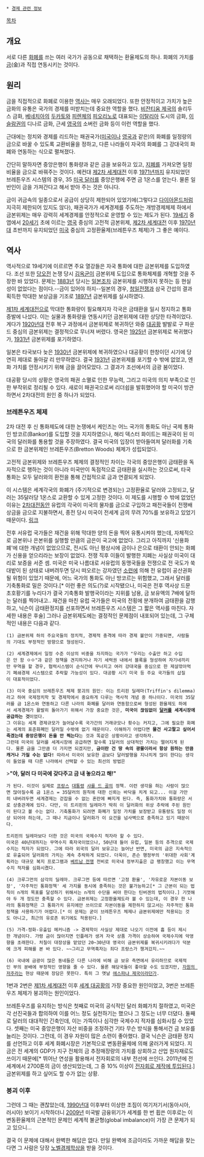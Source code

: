  * [[경제 관련 정보]]

{{{#!html
 <iframe width="480" height="360" src="//www.youtube.com/embed/SxFHAihSpgk" frameborder="0" allowfullscreen></iframe>
}}}

[[목차]]
== 개요 ==
서로 다른 [[화폐]]를 쓰는 여러 국가가 공동으로 채택하는 환율제도의 하나. 화폐의 가치를 [[금]](金)과 직접 연동시키는 것이다.

== 원리 ==
금을 직접적으로 화폐로 이용한 [[역사]]는 매우 오래되었다. 또한 안정적이고 가치가 높은 금화의 유통은 국가의 경제를 떠받치는데 중요한 역할을 했다. [[비잔티움 제국]]의 솔리두스 금화, [[베네치아]]의 [[두카토]]와 [[피렌체]]의 [[피오리노]]로 대표되는 [[이탈리아]] 도시의 금화, [[이슬람]]권의 디나르 금화, 근세 [[영국]]의 소버린 금화 등이 이런 역할을 했다.

근대에는 정치와 경제를 리드하는 패권국가([[미국]]이나 [[영국]]과 같은)의 화폐를 일정량의 금으로 바꿀 수 있도록 교환비율을 정하고, 다른 나라들이 자국의 화폐를 그 강대국의 화폐와 연동하는 식으로 펼쳐졌다.

간단히 말하자면 중앙은행이 통화량과 같은 금을 보유하고 있고, [[지폐]]를 가져오면 일정 비율을 금으로 바꿔주는 것이다. 예컨대 [[제2차 세계대전]] 이후 [[1971년]]까지 유지되었던 브레튼우즈 시스템의 경우, 35 [[미국 달러]]를 중앙은행에 주면 금 1온스를 얻는다. 물론 일반인이 금을 가져간다고 해서 받아 주는 것은 아니다.

금이 귀금속의 일종으로서 공급이 상당히 제한되어 있었기에(그렇다고 [[다이아몬드]]처럼 지극히 제한되어 있지도 않다), 패권국가가 세계경제를 주도하는 개방경제체제 하에서 금본위제는 매우 강력히 세계경제를 안정적으로 운영할 수 있는 제도가 된다. [[19세기]] 중엽에서 [[20세기]] 초에 이르는 [[영국]] 중심의 고전적 금본위제, [[제2차 세계대전]] 이후 [[1970년대]] 초반까지 유지되었던 [[미국]] 중심의 고정환율제(브레튼우즈 체제)가 그 좋은 예이다.

== 역사 ==
역사적으로 19세기에 이르르면 주요 열강들은 자국 통화에 대한 금본위제를 도입하였다. 조선 또한 [[당오전]] 논쟁 당시 [[김옥균]]이 금본위제 도입으로 통화체제를 개혁할 것을 주장한 바 있었다. 문제는 [[1883년]] 당시는 [[일본]]조차 금본위제를 시행하지 못하는 등 현실성이 없었다는 점이다.--금이 있어야 하지--일본의 경우, [[청일전쟁]]과 삼국 간섭의 결과 획득한 막대한 보상금을 기조로 [[1897년]] 금본위제를 실시하였다.

[[제1차 세계대전]]으로 막대한 통화량이 필요해지자 각국은 금태환을 일시 정지하고 통화증발에 나섰다. 이는 실물과 통화량을 연동시키던 금본위제에 대한 상당한 타격이었다. 게다가 [[1920년대]] 전후 복구 과정에서 금본위제로 복귀하던 와중 [[대공황]] 발발로 구 파운드 중심의 금본위제는 결정적으로 무너져 버렸다. 영국은 [[1925년]] 금본위제로 복귀했다가, [[1931년]] 금본위제를 포기하였다.

일본은 타국보다 늦은 [[1930년]] 금본위제에 복귀하였으나 대공황이 한창이던 시기에 당연히 제대로 돌아갈 리 만무하였다. 결국 [[1931년]] 금본위제를 포기할 수 밖에 없었고, 엔화 가치를 안정시키기 위해 금을 끌어모았다. 그 결과가 조선에서의 금광 붐이었다. 

대공황 당시의 상황은 영국의 패권 소멸로 인한 무능력, 그리고 미국의 의지 부족으로 인한 부작위로 정리될 수 있다. 새로이 패권국으로써 리더쉽을 발휘했어야 할 미국이 방관하면서 2차대전의 원인 중 하나가 되었다.

=== 브레튼우즈 체제 ===
2차 대전 후 신 통화제도에 대한 논쟁에서 케인즈는 어느 국가의 통화도 아닌 국제 통화인 방코르(Bankor)를 도입할 것을 지지하였으나, 해리 덱스터 화이트는 패권국이 된 미국의 달러화를 통용할 것을 주장하였다. 결국 미국의 입장이 받아들여져 달러화를 기축으로 한 금본위제인 브레튼우즈(Bretton Woods) 체제가 성립되었다.

고전적 금본위제와 브레튼우즈 체제의 결정적인 차이는 각국의 중앙은행이 금태환을 독자적으로 행하는 것이 아니라 미국만이 독점적으로 금태환을 실시하는 것으로써, 타국 통화는 모두 달러와의 환전을 통해 간접적으로 금과 연결되게 되었다.

이 시스템은 세계각국의 화폐가 (주기적으로 변경되는) 고정환율로 달러와 고정되고, 달러는 35달러당 1온스로 교환할 수 있게 고정한 것이다. 이 제도를 시행할 수 밖에 없었던 이유는 [[2차대전]]동안 유럽의 각국이 미국의 물자를 금으로 구입하고 패전국들이 전쟁배상금을 금으로 지불하면서, 종전 당시 미국이 전세계 금의 무려 70%를 보유하고 있었기 때문이다. [https://www.imf.org/external/np/exr/center/mm/eng/mm_dr_01.htm 링크]

전후 서유럽 국가들은 재건을 위해 막대한 양의 돈을 찍어 유통시켜야 했는데, 자체적으로 금본위나 은본위를 실행할 만큼의 금은이 국고에 없었다. 그리고 아직까지 '신용화폐'에 대한 개념이 없었으므로, 전시도 아닌 평상시에 금이나 은으로 태환이 안되는 화폐가 신용을 얻으리라는 보장이 없었다. 전쟁 직후 이들이 발행한 지폐는 사실상 미국이 대리로 보증을 서준 셈. 미국은 미국 나름대로 서유럽의 동맹국들을 전쟁으로 전 국도가 쑥대밭이 된 상태로 내버려두면 당시 떠오르는 강자였던 [[소련]]에 의해 전 유럽이 공산권화 될 위험이 있었기 때문에, 어느 국가의 통화도 아닌 방코르는 위험했고, 그래서 달러를 기축통화로 밀은 것이다.[* 이런 좋은 의도(?)로 시작됐으나, 미국은 전후 역사상 드문 초호황기를 누리다가 결국 기축통화 발행국이라는 지위를 남용, 금 보유액의 7배에 달하는 달러를 찍어내고.. 재건을 마친 유럽 국가들은 미국의 전횡에 분개하여 금태환을 감행하고, 닉슨이 금태환정지를 선포하면서 브레튼우즈 시스템은 그 짧은 역사를 마친다. 자세한 내용은 후술]
그러나 금본위제도에는 결정적인 문제점이 내포되어 있는데, 그 구체적인 내용은 다음과 같다.



 (1) 금본위제 하의 주요국들의 정치적, 경제적 충격에 따라 경제 불안이 가중되면, 사람들의 기대도 부정적인 방향으로 형성된다.


 (2) 세계경제에서 일정 수준 이상의 비중을 차지하는 국가가 "우리는 수출만 하고 수입은 안 함 ㅇㅇ"과 같은 정책을 견지하거나 자기 세력권 내에서 블록을 형성하여 자기네끼리만 무역을 할 경우, 협력시스템이 순식간에 무너지고 여러 강대국을 중심으로 한 제살깎아먹기 폐쇄경제 시스템으로 추락할 가능성이 있다. 대공황 시기 미국 등 주요 국가들의 삽질이 대표적이었다. 


 (3) 미국 중심의 브레튼우즈 체제 붕괴의 원인: 이는 트리핀 딜레마(Triffin's dilemma)라고 하여 국제정치학 및 경제학에서 중요하게 다루는 역사적 개념 중 하나이다. 미국의 35달러를 금 1온스와 연동하고 다른 나라의 화폐를 달러와 연동함으로써 형성된 환율제도 하에서 세계경제가 활발히 돌아가기 위해서 가장 중요한 것은, '''미국이 끊임없이 [[달러]]를 세계시장에 공급하는 것'''이었다.
 그 이유는 세계 경제규모가 늘어날수록 국가간의 거래규모나 횟수는 커지고, 그에 필요한 화폐는 세계의 표준화폐인 달러일 수밖에 없기 때문이다. 이해하기 어렵다면 '''물건 사고팔고 싶어서 죽겠는데 중앙은행이 돈을 안 찍는다'''는 것과 똑같은 상황이라고 생각하자. 
 그런데 미국이 달러를 세계시장에 공급하면 할수록 1달러의 상대적인 가치는 떨어지게 된다. 물론 금을 그만큼 더 가지면 되겠지만, '''금이란 건 땅 속의 광물이라서 항상 원하는 만큼 캐거나 가질 수는 없다!''' 따라서 미국이 보유한 금보다 달러발행을 지나치게 많이 한다는 생각이 들었을 때 다른 나라에서 선택할 수 있는 최선의 방법은


>'''"야, 달러 다 미국에 갖다주고 금 내 놓으라고 해!"'''

 가 된다. 이것이 실제로 [[프랑스]] [[대통령]] [[샤를 드 골]]의 정책. 이런 생각을 하는 사람이 많으면 많아질수록 금 1온스 = 35달러의 원칙에 대한 신뢰는 바닥을 치게 되고... 이걸 가만히 내버려두면 세계경제는 걷잡을 수 없는 혼란에 빠지게 된다. 즉, 통화가치와 통화량은 서로 상충관계에 있다. 다만, 이 트리핀의 딜레마가 딱히 이 달러화의 위상 추락에 주된 원인이 된다고 볼 수는 없다. 기축통화가 되려면 화폐가 일정 가치를 보장받고 유통량도 일정 이상 되어야 하는데, 그 때나 지금이나 달러화가 이 요건을 넘사벽으로 충족하고 있기 때문이다.

 트리핀의 딜레마보다 더한 것은 미국의 국제수지 적자라 할 수 있다. 
 미국은 40년대까지는 무역수지 흑자국이었으나, 50년대 들어 유럽, 일본 등의 추격으로 국제수지는 적자가 되었다. 그에 따라 외국의 달러 보유고는 늘어난 반면, 미국의 금은 지속적으로 유출되어 달러화의 가치는 계속 추락하게 되었다. 더욱이, 존슨 행정부의 '위대한 사회'계획라는 대규모 복지 프로그램과 [[베트남 전쟁]] 전비로 미국내 정부지출은 급 팽창했고 이는 무역수지 적자를 심화시켰다. 


 (4) 크루그먼의 삼각의 딜레마. 크루그먼 등에 따르면 '고정 환율', '자유로운 자본이동 보장', '자주적인 통화정책' 세 가지를 동시에 충족하는 것은 불가능하고[* 그 근본이 되는 법칙이 n개의 목표를 달성하기 위해서는 n개의 수단을 써야 한다는 틴버겐의 법칙이다.] 기껏해야 두 개 정도만 충족할 수 있다. 금본위제는 고정환율제도라 볼 수 있는데, 이 경우 한 나라의 통화정책은 그 통화가치 유지에만 쓰이므로 자본이동을 제한하지 않고서는 자주적인 통화정책을 사용하기가 어렵다.[* 이 문제는 굳이 브레튼우즈 체제나 금본위제에만 적용되는 것도 아니고, 최근의 유로존 위기에도 적용된다.]


 (5) 가격-정화-유출입 메커니즘 -> 경제학이 사실상 제대로 나오기 이전에 흄 등이 제시한 개념이다. 가령 금이 많아지면 인플레가 생겨 자국 상품 가격이 상승하여 국제수지에 악영향을 초래한다. 처칠이 대장상을 맡았던 20~30년대 영국이 금본위제를 복귀시키려다가 덕분에 크게 피해를 본 바 있다. ~~그리고 무역흑자는 죄다 프랑스가 챙겨갔지.~~


 (6) 국내에 금광이 많은 동네들은 다른 나라에 비해 금 보유 측면에서 유리하므로 국제적인 부의 분배에 부정적인 영향을 줄 수 있다. 물론 해당국들이 좋아할 수도 있겠지만, [[자원의 저주]]라는 현상 때문에 장담은 못한다. 특히 그 옛날 [[에스파냐 제국]]이라던가. 

1번과 2번은 [[제1차 세계대전]] 이후 [[세계 대공황]]의 가장 중요한 원인이었고, 3번은 브레튼우즈 체제가 붕괴하는 원인이었다.

브레튼우즈를 유지하는 방식은 첫째로 미국의 공식적인 달러 화폐가치 절하였고, 미국은 각 선진국들과 합의하여 이를 어느 정도 실천하기는 했으나 그 정도는 너무 더뎠다. 둘째로 달러의 대대적인 긴축인데, 이는 가뜩이나 심각한 국제수지 적자를 심화시킬 수 있었다. 셋째는 미국 중앙은행이 자산 비중을 조정하건 기타 무슨 방식을 통해서건 금 보유를 늘리는 것이다. 그런데, 이 경우 자원이 많은 소련이 좋아했다. 결국 닉슨은 금태환 정지를 선언하고 이후 세계 화폐시장은 기본적으로 변동환율제에 의해 굴러가게 되었다. 지금은 전 세계의 GDP가 지구 전체의 금 추정매장량의 가치를 상회하고 산업 원자재로도 쓰이기 때문에[* 뛰어난 연성을 활용해서 전자회로의 내부 전선에 쓰인다. 2011년에 전 세계에서 2700톤의 금이 생산되었는데, 그 중 10% 이상이 [http://www.bullionstreet.com/news/electronics-industry-uses-320-tons-of-gold7500-tons-of-silver-annually/2255 전자회로 제작에 투입된다].] 금본위제를 하고 싶어도 할 수가 없는 상황.
=== 붕괴 이후 ===
그런데 그 때는 괜찮았는데, [[1990년대]] 이후부터 이상한 조짐이 여기저기서(동아시아, 러시아) 보이기 시작하더니 [[2009년]] 미국발 금융위기가 세계를 한 번 휩쓴 이후로는 이 변동환율제의 근본적인 문제인 세계적 불균형(global imbalance)이 가장 큰 문제가 되고 있으니...

결국 이 문제에 대해서 완벽한 해답은 없다. 만일 완벽에 조금이라도 가까운 해답을 찾는다면 그 사람은 당장 [[노벨경제학상]]을 받을 것이다.
